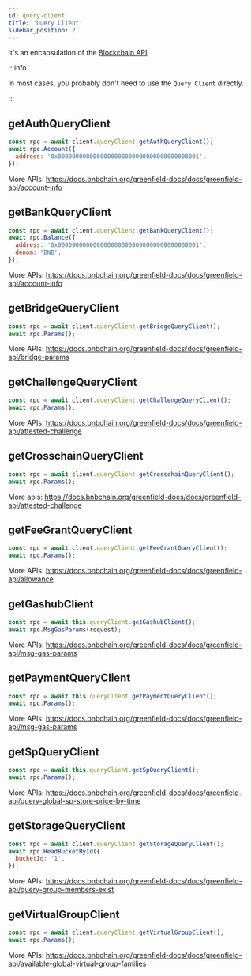 ```yaml
---
id: query-client
title: 'Query Client'
sidebar_position: 2
---
```


It's an encapsulation of the
[Blockchain API](https://docs.bnbchain.org/greenfield-docs/docs/api/blockchain-rest).

:::info

In most cases, you probably don't need to use the `Query Client` directly.

:::

## getAuthQueryClient

```jsx title="example"
const rpc = await client.queryClient.getAuthQueryClient();
await rpc.Account({
  address: '0x0000000000000000000000000000000000000001',
});
```

More APIs: https://docs.bnbchain.org/greenfield-docs/docs/greenfield-api/account-info

## getBankQueryClient

```jsx title="example"
const rpc = await client.queryClient.getBankQueryClient();
await rpc.Balance({
  address: '0x0000000000000000000000000000000000000001',
  denom: 'BNB',
});
```

More APIs: https://docs.bnbchain.org/greenfield-docs/docs/greenfield-api/account-info

## getBridgeQueryClient

```jsx title="example"
const rpc = await client.queryClient.getBridgeQueryClient();
await rpc.Params();
```

More APIs: https://docs.bnbchain.org/greenfield-docs/docs/greenfield-api/bridge-params

## getChallengeQueryClient

```jsx title="example"
const rpc = await client.queryClient.getChallengeQueryClient();
await rpc.Params();
```

More APIs: https://docs.bnbchain.org/greenfield-docs/docs/greenfield-api/attested-challenge

## getCrosschainQueryClient

```jsx title="example"
const rpc = await client.queryClient.getCrosschainQueryClient();
await rpc.Params();
```

More apis: https://docs.bnbchain.org/greenfield-docs/docs/greenfield-api/attested-challenge

## getFeeGrantQueryClient

```jsx title="example"
const rpc = await client.queryClient.getFeeGrantQueryClient();
await rpc.Params();
```

More APIs: https://docs.bnbchain.org/greenfield-docs/docs/greenfield-api/allowance

## getGashubClient

```jsx title="example"
const rpc = await this.queryClient.getGashubClient();
await rpc.MsgGasParams(request);
```

More APIs: https://docs.bnbchain.org/greenfield-docs/docs/greenfield-api/msg-gas-params

## getPaymentQueryClient

```jsx title="example"
const rpc = await this.queryClient.getPaymentQueryClient();
await rpc.Params();
```

More APIs: https://docs.bnbchain.org/greenfield-docs/docs/greenfield-api/msg-gas-params

## getSpQueryClient

```jsx title="example"
const rpc = await this.queryClient.getSpQueryClient();
await rpc.Params();
```

More APIs:
https://docs.bnbchain.org/greenfield-docs/docs/greenfield-api/query-global-sp-store-price-by-time

## getStorageQueryClient

```jsx title="example"
const rpc = await client.queryClient.getStorageQueryClient();
await rpc.HeadBucketById({
  bucketId: '1',
});
```

More APIs: https://docs.bnbchain.org/greenfield-docs/docs/greenfield-api/query-group-members-exist

## getVirtualGroupClient

```jsx title="example"
const rpc = await client.queryClient.getVirtualGroupClient();
await rpc.Params();
```

More APIs:
https://docs.bnbchain.org/greenfield-docs/docs/greenfield-api/available-global-virtual-group-families
